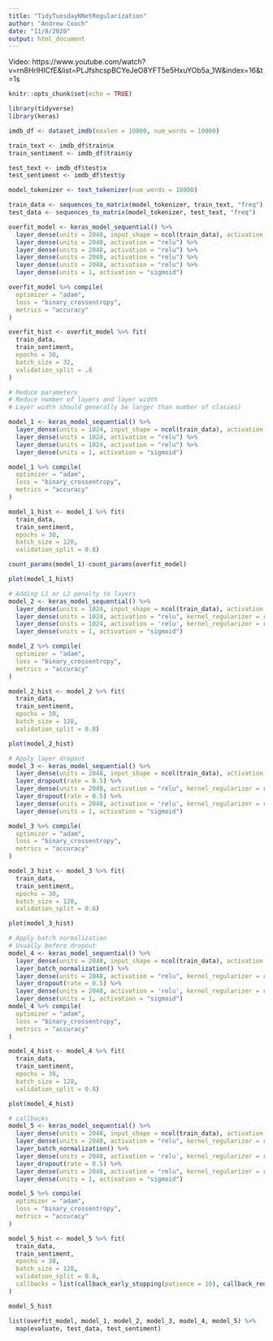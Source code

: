 ```yaml
---
title: "TidyTuesdayNNetRegularization"
author: "Andrew Couch"
date: "11/8/2020"
output: html_document
---
```


Video: https://www.youtube.com/watch?v=rn8HrlHICfE&list=PLJfshcspBCYeJeO8YFT5e5HxuYOb5a_1W&index=16&t=1s

```r
knitr::opts_chunk$set(echo = TRUE)
```

```r
library(tidyverse)
library(keras)

imdb_df <- dataset_imdb(maxlen = 10000, num_words = 10000)

train_text <- imdb_df$train$x
train_sentiment <- imdb_df$train$y

test_text <- imdb_df$test$x
test_sentiment <- imdb_df$test$y 
```

```r
model_tokenizer <- text_tokenizer(num_words = 10000)

train_data <- sequences_to_matrix(model_tokenizer, train_text, "freq")
test_data <- sequences_to_matrix(model_tokenizer, test_text, "freq")
```

```r
overfit_model <- keras_model_sequential() %>% 
  layer_dense(units = 2048, input_shape = ncol(train_data), activation = "relu") %>% 
  layer_dense(units = 2048, activation = "relu") %>% 
  layer_dense(units = 2048, activation = "relu") %>% 
  layer_dense(units = 2048, activation = "relu") %>% 
  layer_dense(units = 2048, activation = "relu") %>% 
  layer_dense(units = 1, activation = "sigmoid")

overfit_model %>% compile(
  optimizer = "adam",
  loss = "binary_crossentropy",
  metrics = "accuracy"
)

overfit_hist <- overfit_model %>% fit(
  train_data,
  train_sentiment,
  epochs = 30,
  batch_size = 32,
  validation_split = .8
)
```


```r
# Reduce parameters
# Reduce number of layers and layer width
# Layer width should generally be larger than number of classes)

model_1 <- keras_model_sequential() %>% 
  layer_dense(units = 1024, input_shape = ncol(train_data), activation = 'relu') %>%
  layer_dense(units = 1024, activation = "relu") %>% 
  layer_dense(units = 1024, activation = "relu") %>% 
  layer_dense(units = 1, activation = "sigmoid")

model_1 %>% compile(
  optimizer = "adam",
  loss = "binary_crossentropy",
  metrics = "accuracy"
)

model_1_hist <- model_1 %>% fit(
  train_data,
  train_sentiment,
  epochs = 30,
  batch_size = 128,
  validation_split = 0.8)

count_params(model_1)-count_params(overfit_model)

plot(model_1_hist)
```

```r
# Adding L1 or L2 penalty to layers 
model_2 <- keras_model_sequential() %>% 
  layer_dense(units = 1024, input_shape = ncol(train_data), activation = 'relu') %>%
  layer_dense(units = 1024, activation = "relu", kernel_regularizer = regularizer_l2(0.001)) %>% 
  layer_dense(units = 1024, activation = 'relu', kernel_regularizer = regularizer_l2(0.001)) %>%
  layer_dense(units = 1, activation = "sigmoid")

model_2 %>% compile(
  optimizer = "adam",
  loss = "binary_crossentropy",
  metrics = "accuracy"
)

model_2_hist <- model_2 %>% fit(
  train_data,
  train_sentiment,
  epochs = 30,
  batch_size = 128,
  validation_split = 0.8)

plot(model_2_hist)
```

```r
# Apply layer dropout
model_3 <- keras_model_sequential() %>% 
  layer_dense(units = 2048, input_shape = ncol(train_data), activation = 'relu') %>%
  layer_dropout(rate = 0.5) %>% 
  layer_dense(units = 2048, activation = "relu", kernel_regularizer = regularizer_l2(0.001)) %>% 
  layer_dropout(rate = 0.5) %>% 
  layer_dense(units = 2048, activation = 'relu', kernel_regularizer = regularizer_l2(0.001)) %>%
  layer_dense(units = 1, activation = "sigmoid")

model_3 %>% compile(
  optimizer = "adam",
  loss = "binary_crossentropy",
  metrics = "accuracy"
)

model_3_hist <- model_3 %>% fit(
  train_data,
  train_sentiment,
  epochs = 30,
  batch_size = 128,
  validation_split = 0.8)

plot(model_3_hist)
```

```r
# Apply batch normalization
# Usually before dropout 
model_4 <- keras_model_sequential() %>% 
  layer_dense(units = 2048, input_shape = ncol(train_data), activation = 'relu') %>%
  layer_batch_normalization() %>% 
  layer_dense(units = 2048, activation = "relu", kernel_regularizer = regularizer_l2(0.001)) %>% 
  layer_dropout(rate = 0.5) %>% 
  layer_dense(units = 2048, activation = 'relu', kernel_regularizer = regularizer_l2(0.001)) %>%
  layer_dense(units = 1, activation = "sigmoid")
model_4 %>% compile(
  optimizer = "adam",
  loss = "binary_crossentropy",
  metrics = "accuracy"
)

model_4_hist <- model_4 %>% fit(
  train_data,
  train_sentiment,
  epochs = 30,
  batch_size = 128,
  validation_split = 0.8)

plot(model_4_hist)
```

```r
# callbacks
model_5 <- keras_model_sequential() %>% 
  layer_dense(units = 2048, input_shape = ncol(train_data), activation = 'relu') %>%
  layer_dense(units = 2048, activation = "relu", kernel_regularizer = regularizer_l2(0.001)) %>% 
  layer_batch_normalization() %>% 
  layer_dense(units = 2048, activation = 'relu', kernel_regularizer = regularizer_l2(0.001)) %>%
  layer_dropout(rate = 0.5) %>% 
  layer_dense(units = 2048, activation = "relu", kernel_regularizer = regularizer_l2(0.001)) %>% 
  layer_dense(units = 1, activation = "sigmoid")

model_5 %>% compile(
  optimizer = "adam",
  loss = "binary_crossentropy",
  metrics = "accuracy"
)

model_5_hist <- model_5 %>% fit(
  train_data,
  train_sentiment,
  epochs = 30,
  batch_size = 128,
  validation_split = 0.8,
  callbacks = list(callback_early_stopping(patience = 10), callback_reduce_lr_on_plateau())
)

model_5_hist
```


```r
list(overfit_model, model_1, model_2, model_3, model_4, model_5) %>% 
  map(evaluate, test_data, test_sentiment)
```